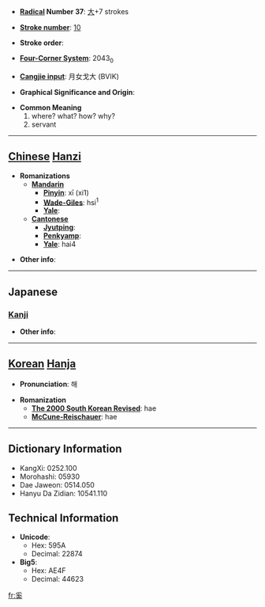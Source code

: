 * '''[[Wiktionary:Chinese radical index| Radical]] Number 37''': [[Wiktionary:Chinese radical index 大|大]]+7 strokes

* '''[[Wiktionary:Chinese total strokes index|Stroke number]]''': [[Wiktionary:Chinese total strokes index 10|10]]

* '''Stroke order''': 

* '''[[Wiktionary:Chinese four corner index|Four-Corner System]]''': 2043<sub>0</sub>

* '''[[Wiktionary:Chinese Cangjie index|Cangjie input]]''': 月女戈大 (BVIK)

* '''Graphical Significance and Origin''': 

* '''Common Meaning'''
*#where? what? how? why?
*# servant


----

== [[Chinese]] [[Hanzi]] ==

* '''Romanizations'''
** '''[[Mandarin]]'''
*** '''[[Pinyin]]''': xī (xi1)
*** '''[[Wade-Giles]]''': hsi<sup>1</sup>
*** '''[[Yale]]''': 
** '''[[Cantonese]]'''
*** '''[[Jyutping]]''':
*** '''[[Penkyamp]]''': 
*** '''[[Yale]]''': hai4

* '''Other info''': 

----

==Japanese==
===[[Kanji]]===
{{kanji|on readings=[[けい]] (kei)
|kun readings=[[なんぞ]] (nanzo)
}}

* '''Other info''':  

----

== [[Korean]] [[Hanja]] ==

* '''Pronunciation''': 해

* '''Romanization'''
** '''[[The 2000 South Korean Revised Romanization|The 2000 South Korean Revised]]''': hae
** '''[[McCune-Reischauer]]''': hae

----

== Dictionary Information ==

* KangXi: 0252.100
* Morohashi: 05930
* Dae Jaweon: 0514.050
* Hanyu Da Zidian: 10541.110

== Technical Information ==

* '''Unicode''':
** Hex: 595A
** Decimal: 22874
* '''Big5''':
** Hex: AE4F
** Decimal: 44623

[[fr:奚]]